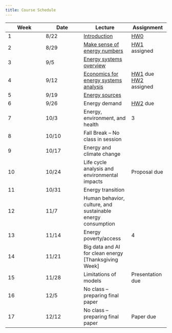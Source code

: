 ```yaml
---
title: Course Schedule
---
```


| Week | Date  | Lecture                                                              | Assignment                                                           |
|-----------------|-----------------|---------------------|-----------------|
| 1    | 8/22  | [Introduction](lectures/lecture1/index.qmd)                          | [HW0](homeworks/hw0.qmd)                                             |
| 2    | 8/29  | [Make sense of energy numbers](lectures/lecture2/index.qmd)          | [HW1](homeworks/hw1.qmd) assigned                                    |
| 3    | 9/5   | [Energy systems overview](lectures/lecture3/index.qmd)               |                                                                      |
| 4    | 9/12  | [Economics for energy systems analysis](lectures/lecture4/index.qmd) | [HW1](homeworks/hw1.qmd) due </br> [HW2](homeworks/hw2.qmd) assigned |
| 5    | 9/19  | [Energy sources](lectures/lecture5/index.qmd)  |                                                                     |
| 6    | 9/26  | Energy demand                                                        |      [HW2](homeworks/hw2.qmd) due                                                                |
| 7    | 10/3  | Energy, environment, and health                                      | 3                                                                    |
| 8    | 10/10 | Fall Break -- No class in session                                    |                                                                      |
| 9    | 10/17 | Energy and climate change                                            |                                                                      |
| 10   | 10/24 | Life cycle analysis and environmental impacts                        | Proposal due                                                         |
| 11   | 10/31 | Energy transition                                                    |                                                                      |
| 12   | 11/7  | Human behavior, culture, and sustainable energy consumption          |                                                                      |
| 13   | 11/14 | Energy poverty/access                                                | 4                                                                    |
| 14   | 11/21 | Big data and AI for clean energy \[Thanksgiving Week\]               |                                                                      |
| 15   | 11/28 | Limitations of models                                                | Presentation due                                                     |
| 16   | 12/5  | No class -- preparing final paper                                    |                                                                      |
| 17   | 12/12 | No class -- preparing final paper                                    | Paper due                                                            |
